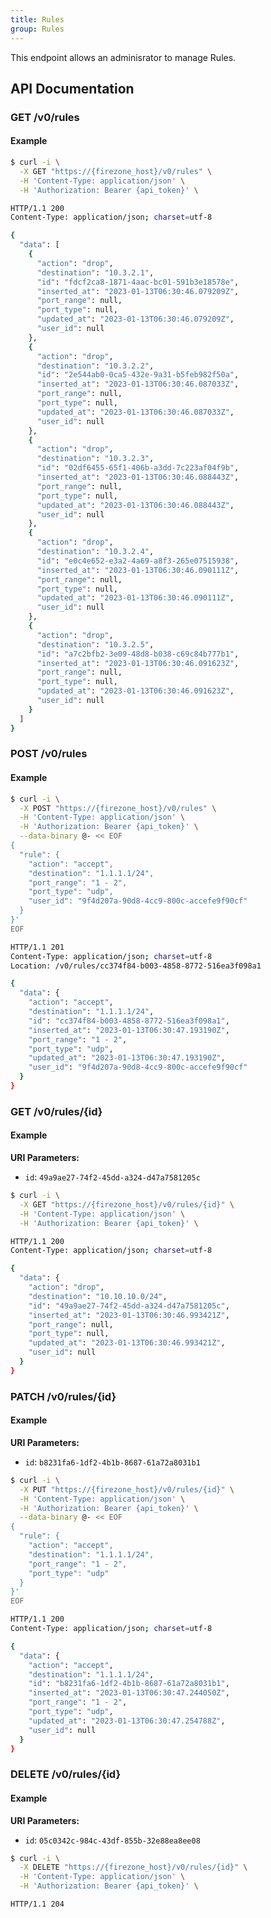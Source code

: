 ```yaml
---
title: Rules
group: Rules
---
```



This endpoint allows an adminisrator to manage Rules.

## API Documentation
### GET /v0/rules



#### Example
```bash
$ curl -i \
  -X GET "https://{firezone_host}/v0/rules" \
  -H 'Content-Type: application/json' \
  -H 'Authorization: Bearer {api_token}' \

HTTP/1.1 200
Content-Type: application/json; charset=utf-8

{
  "data": [
    {
      "action": "drop",
      "destination": "10.3.2.1",
      "id": "fdcf2ca8-1871-4aac-bc01-591b3e18578e",
      "inserted_at": "2023-01-13T06:30:46.079209Z",
      "port_range": null,
      "port_type": null,
      "updated_at": "2023-01-13T06:30:46.079209Z",
      "user_id": null
    },
    {
      "action": "drop",
      "destination": "10.3.2.2",
      "id": "2e544ab0-0ca5-432e-9a31-b5feb982f50a",
      "inserted_at": "2023-01-13T06:30:46.087033Z",
      "port_range": null,
      "port_type": null,
      "updated_at": "2023-01-13T06:30:46.087033Z",
      "user_id": null
    },
    {
      "action": "drop",
      "destination": "10.3.2.3",
      "id": "02df6455-65f1-406b-a3dd-7c223af04f9b",
      "inserted_at": "2023-01-13T06:30:46.088443Z",
      "port_range": null,
      "port_type": null,
      "updated_at": "2023-01-13T06:30:46.088443Z",
      "user_id": null
    },
    {
      "action": "drop",
      "destination": "10.3.2.4",
      "id": "e0c4e652-e3a2-4a69-a8f3-265e07515938",
      "inserted_at": "2023-01-13T06:30:46.090111Z",
      "port_range": null,
      "port_type": null,
      "updated_at": "2023-01-13T06:30:46.090111Z",
      "user_id": null
    },
    {
      "action": "drop",
      "destination": "10.3.2.5",
      "id": "a7c2bfb2-3e09-48d8-b038-c69c84b777b1",
      "inserted_at": "2023-01-13T06:30:46.091623Z",
      "port_range": null,
      "port_type": null,
      "updated_at": "2023-01-13T06:30:46.091623Z",
      "user_id": null
    }
  ]
}
```
### POST /v0/rules



#### Example
```bash
$ curl -i \
  -X POST "https://{firezone_host}/v0/rules" \
  -H 'Content-Type: application/json' \
  -H 'Authorization: Bearer {api_token}' \
  --data-binary @- << EOF
{
  "rule": {
    "action": "accept",
    "destination": "1.1.1.1/24",
    "port_range": "1 - 2",
    "port_type": "udp",
    "user_id": "9f4d207a-90d8-4cc9-800c-accefe9f90cf"
  }
}'
EOF

HTTP/1.1 201
Content-Type: application/json; charset=utf-8
Location: /v0/rules/cc374f84-b003-4858-8772-516ea3f098a1

{
  "data": {
    "action": "accept",
    "destination": "1.1.1.1/24",
    "id": "cc374f84-b003-4858-8772-516ea3f098a1",
    "inserted_at": "2023-01-13T06:30:47.193190Z",
    "port_range": "1 - 2",
    "port_type": "udp",
    "updated_at": "2023-01-13T06:30:47.193190Z",
    "user_id": "9f4d207a-90d8-4cc9-800c-accefe9f90cf"
  }
}
```
### GET /v0/rules/{id}



#### Example
**URI Parameters:**

  - `id`: `49a9ae27-74f2-45dd-a324-d47a7581205c`
```bash
$ curl -i \
  -X GET "https://{firezone_host}/v0/rules/{id}" \
  -H 'Content-Type: application/json' \
  -H 'Authorization: Bearer {api_token}' \

HTTP/1.1 200
Content-Type: application/json; charset=utf-8

{
  "data": {
    "action": "drop",
    "destination": "10.10.10.0/24",
    "id": "49a9ae27-74f2-45dd-a324-d47a7581205c",
    "inserted_at": "2023-01-13T06:30:46.993421Z",
    "port_range": null,
    "port_type": null,
    "updated_at": "2023-01-13T06:30:46.993421Z",
    "user_id": null
  }
}
```
### PATCH /v0/rules/{id}



#### Example
**URI Parameters:**

  - `id`: `b8231fa6-1df2-4b1b-8687-61a72a8031b1`
```bash
$ curl -i \
  -X PUT "https://{firezone_host}/v0/rules/{id}" \
  -H 'Content-Type: application/json' \
  -H 'Authorization: Bearer {api_token}' \
  --data-binary @- << EOF
{
  "rule": {
    "action": "accept",
    "destination": "1.1.1.1/24",
    "port_range": "1 - 2",
    "port_type": "udp"
  }
}'
EOF

HTTP/1.1 200
Content-Type: application/json; charset=utf-8

{
  "data": {
    "action": "accept",
    "destination": "1.1.1.1/24",
    "id": "b8231fa6-1df2-4b1b-8687-61a72a8031b1",
    "inserted_at": "2023-01-13T06:30:47.244050Z",
    "port_range": "1 - 2",
    "port_type": "udp",
    "updated_at": "2023-01-13T06:30:47.254788Z",
    "user_id": null
  }
}
```
### DELETE /v0/rules/{id}



#### Example
**URI Parameters:**

  - `id`: `05c0342c-984c-43df-855b-32e88ea8ee08`
```bash
$ curl -i \
  -X DELETE "https://{firezone_host}/v0/rules/{id}" \
  -H 'Content-Type: application/json' \
  -H 'Authorization: Bearer {api_token}' \

HTTP/1.1 204
```

